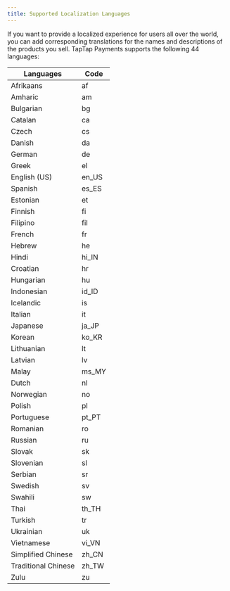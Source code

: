 ```yaml
---
title: Supported Localization Languages
---
```


<head>
  <meta name="robots" content="noindex" />
</head>

If you want to provide a localized experience for users all over the world, you can add corresponding translations for the names and descriptions of the products you sell. TapTap Payments supports the following 44 languages:


|  Languages   | Code  | 
|  ----  | ----  |
|  Afrikaans |  af  | 
|  Amharic |  am  | 
|  Bulgarian |  bg  | 
|  Catalan |  ca  | 
|  Czech |  cs  | 
|  Danish |  da  | 
|  German |  de  | 
|  Greek |  el  | 
|  English (US) |  en_US  | 
|  Spanish |  es_ES  | 
|  Estonian |  et  | 
|  Finnish |  fi  | 
|  Filipino |  fil  | 
|  French |  fr  | 
|  Hebrew |  he  | 
|  Hindi |  hi_IN  | 
|  Croatian |  hr  | 
|  Hungarian |  hu  | 
|  Indonesian |  id_ID  | 
|  Icelandic |  is  | 
|  Italian |  it  | 
|  Japanese |  ja_JP  | 
|  Korean |   ko_KR | 
|  Lithuanian |  lt  | 
|  Latvian |  lv  | 
|  Malay |  ms_MY  | 
|  Dutch |  nl  | 
|  Norwegian |  no  | 
|  Polish |  pl  | 
|  Portuguese |  pt_PT  | 
|  Romanian |  ro  | 
|  Russian |  ru  | 
|  Slovak |  sk  | 
|  Slovenian |  sl  | 
|  Serbian |  sr  | 
|  Swedish |  sv  | 
|  Swahili |   sw | 
|  Thai |  th_TH  | 
|  Turkish |  tr  | 
|  Ukrainian |  uk  | 
|  Vietnamese |  vi_VN  | 
|  Simplified Chinese |  zh_CN  | 
|  Traditional Chinese |  zh_TW  | 
|  Zulu |  zu  | 